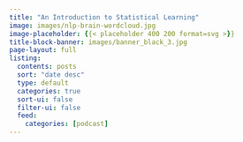 ```yaml
---
title: "An Introduction to Statistical Learning"
image: images/nlp-brain-wordcloud.jpg
image-placeholder: {{< placeholder 400 200 format=svg >}}
title-block-banner: images/banner_black_3.jpg
page-layout: full
listing:
  contents: posts
  sort: "date desc"
  type: default
  categories: true
  sort-ui: false
  filter-ui: false
  feed:
    categories: [podcast]
---
```



